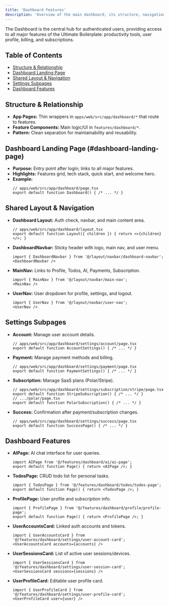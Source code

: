 ```yaml
---
title: 'Dashboard Features'
description: 'Overview of the main dashboard, its structure, navigation, and all core features and settings for authenticated users in the Ultimate Boilerplate.'
---
```


The Dashboard is the central hub for authenticated users, providing access to all major features of the Ultimate Boilerplate: productivity tools, user profile, billing, and subscriptions.

## Table of Contents
- [Structure & Relationship](#structure-relationship)
- [Dashboard Landing Page](#dashboard-landing-page)
- [Shared Layout & Navigation](#shared-layout-navigation)
- [Settings Subpages](#settings-subpages)
- [Dashboard Features](#dashboard-features)

## Structure & Relationship 
- **App Pages:** Thin wrappers in `apps/web/src/app/dashboard/*` that route to features.
- **Feature Components:** Main logic/UI in `features/dashboard/*`.
- **Pattern:** Clean separation for maintainability and reusability.

## Dashboard Landing Page (#dashboard-landing-page)
- **Purpose:** Entry point after login; links to all major features.
- **Highlights:** Features grid, tech stack, quick start, and welcome hero.
- **Example:**
  ```tsx
  // apps/web/src/app/dashboard/page.tsx
  export default function Dashboard() { /* ... */ }
  ```

## Shared Layout & Navigation
- **Dashboard Layout:** Auth check, navbar, and main content area.
  ```tsx
  // apps/web/src/app/dashboard/layout.tsx
  export default function Layout({ children }) { return <>{children}</>; }
  ```
- **DashboardNavbar:** Sticky header with logo, main nav, and user menu.
  ```tsx
  import { DashboardNavbar } from '@/layout/navbar/dashboard-navbar';
  <DashboardNavbar />
  ```
- **MainNav:** Links to Profile, Todos, AI, Payments, Subscription.
  ```tsx
  import { MainNav } from '@/layout/navbar/main-nav';
  <MainNav />
  ```
- **UserNav:** User dropdown for profile, settings, and logout.
  ```tsx
  import { UserNav } from '@/layout/navbar/user-nav';
  <UserNav />
  ```

## Settings Subpages 
- **Account:** Manage user account details.
  ```tsx
  // apps/web/src/app/dashboard/settings/account/page.tsx
  export default function AccountSettings() { /* ... */ }
  ```
- **Payment:** Manage payment methods and billing.
  ```tsx
  // apps/web/src/app/dashboard/settings/payment/page.tsx
  export default function PaymentSettings() { /* ... */ }
  ```
- **Subscription:** Manage SaaS plans (Polar/Stripe).
  ```tsx
  // apps/web/src/app/dashboard/settings/subscription/stripe/page.tsx
  export default function StripeSubscription() { /* ... */ }
  // .../polar/page.tsx
  export default function PolarSubscription() { /* ... */ }
  ```
- **Success:** Confirmation after payment/subscription changes.
  ```tsx
  // apps/web/src/app/dashboard/settings/success/page.tsx
  export default function SuccessPage() { /* ... */ }
  ```

## Dashboard Features 
- **AIPage:** AI chat interface for user queries.
  ```tsx
  import AIPage from '@/features/dashboard/ai/ai-page';
  export default function Page() { return <AIPage />; }
  ```
- **TodosPage:** CRUD todo list for personal tasks.
  ```tsx
  import { TodosPage } from '@/features/dashboard/todos/todos-page';
  export default function Page() { return <TodosPage />; }
  ```
- **ProfilePage:** User profile and subscription info.
  ```tsx
  import { ProfilePage } from '@/features/dashboard/profile/profile-page';
  export default function Page() { return <ProfilePage />; }
  ```
- **UserAccountsCard:** Linked auth accounts and tokens.
  ```tsx
  import { UserAccountsCard } from '@/features/dashboard/settings/user-account-card';
  <UserAccountsCard accounts={accounts} />
  ```
- **UserSessionsCard:** List of active user sessions/devices.
  ```tsx
  import { UserSessionsCard } from '@/features/dashboard/settings/user-session-card';
  <UserSessionsCard sessions={sessions} />
  ```
- **UserProfileCard:** Editable user profile card.
  ```tsx
  import { UserProfileCard } from '@/features/dashboard/settings/user-profile-card';
  <UserProfileCard user={user} />
  ``` 